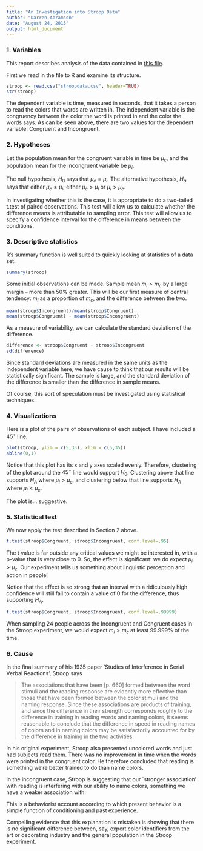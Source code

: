 ```yaml
---
title: "An Investigation into Stroop Data"
author: "Darren Abramson"
date: "August 24, 2015"
output: html_document
---
```


### 1. Variables

This report describes analysis of the data contained in [this file](https://www.google.com/url?q=https%3A%2F%2Ffaculty.washington.edu%2Fchudler%2Fjava%2Fready.html&sa=D&sntz=1&usg=AFQjCNGc_1cOHZy4iwBhM93xXvCImuQ1sQ). 

First we read in the file to R and examine its structure.

```r
stroop <- read.csv("stroopdata.csv", header=TRUE)
str(stroop)
```

The dependent variable is time, measured in seconds, that it takes a person to read the colors that words are written in. The independent variable is the congruency between the color the word is printed in and the color the words says. As can be seen above, there are two values for the dependent variable: Congruent and Incongruent.



### 2. Hypotheses

Let the population mean for the congruent variable in time be $\mu_c$, and the population mean for the incongruent variable be $\mu_i$.

The null hypothesis, $H_0$ says that $\mu_c = \mu_i$. The alternative hypothesis, $H_a$ says that either $\mu_c \neq \mu_i$; either $\mu_c > \mu_i$ or $\mu_i > \mu_c$.

In investigating whether this is the case, it is appropriate to do a two-tailed t.test of paired observations. This test will allow us to calculate whether the difference means is attributable to sampling error. This test will allow us to specify a confidence interval for the difference in means between the conditions.

### 3. Descriptive statistics

R's summary function is well suited to quickly looking at statistics of a data set. 
```r
summary(stroop)
```
Some initial observations can be made. Sample mean $m_i > m_c$ by a large margin -- more than $50\%$ greater. This will be our first measure of central tendency: $m_i$ as a proportion of $m_c$, and the difference between the two.

```r
mean(stroop$Incongruent)/mean(stroop$Congruent)
mean(stroop$Congruent) - mean(stroop$Incongruent)
```

As a measure of variability, we can calculate the standard deviation of the difference.

```r
difference <- stroop$Congruent - stroop$Incongruent
sd(difference)
```
Since standard deviations are measured in the same units as the independent variable here, we have cause to think that our results will be statistically significant. The sample is large, and the standard deviation of the difference is smaller than the difference in sample means. 

Of course, this sort of speculation must be investigated using statistical techniques.

### 4. Visualizations

Here is a plot of the pairs of observations of each subject. I have included a  $45^{\circ}$ line.

```r
plot(stroop, ylim = c(5,35), xlim = c(5,35))
abline(0,1)
```

Notice that this plot has its x and y axes scaled evenly. Therefore, clustering of the plot around the $45^{\circ}$ line would support $H_0$. Clustering above that line supports $H_A$ where $\mu_i > \mu_c$, and clustering below that line supports $H_A$ where $\mu_i < \mu_c$.

The plot is... suggestive.

### 5. Statistical test

We now apply the test described in Section 2 above.

```r
t.test(stroop$Congruent, stroop$Incongruent, conf.level=.95)
```
The t value is far outside any critical values we might be interested in, with a p-value that is very close to 0. So, the effect is significant: we do expect $\mu_i > \mu_c$. Our experiment tells us something about linguistic perception and action in people!

Notice that the effect is so strong that an interval with a ridiculously high confidence will still fail to contain a value of 0 for the difference, thus supporting $H_A$.

```r
t.test(stroop$Congruent, stroop$Incongruent, conf.level=.99999)
```

When sampling 24 people across the Incongruent and Congruent cases in the Stroop experiment, we would expect $m_i > m_c$ at least 99.999% of the time.

### 6. Cause 

In the final summary of his 1935 paper 'Studies of Interference in Serial Verbal Reactions', Stroop says

> The associations that have been [p. 660] formed between the word stimuli and the reading response are evidently more effective than those that have been formed between the color stimuli and the naming response. Since these associations are products of training, and since the difference in their strength corresponds roughly to the difference in training in reading words and naming colors, it seems reasonable to conclude that the difference in speed in reading names of colors and in naming colors may be satisfactorily accounted for by the difference in training in the two activities.

In his original experiment, Stroop also presented uncolored words and just had subjects read them. There was no improvement in time when the words were printed in the congruent color. He therefore concluded that reading is something we're better trained to do than name colors. 

In the incongruent case, Stroop is suggesting that our `stronger association' with reading is interfering with our ability to name colors, something we have a weaker association with.

This is a behaviorist account according to which present behavior is a simple function of conditioning and past experience.

Compelling evidence that this explanation is mistaken is showing that there is no significant difference between, say, expert color identifiers from the art or decorating industry and the general population in the Stroop experiment.